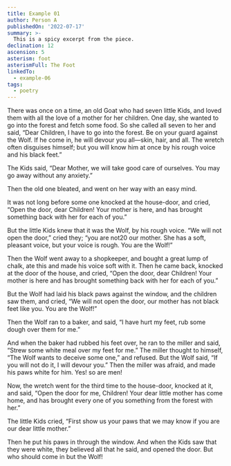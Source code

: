 ```yaml
---
title: Example 01
author: Person A
publishedOn: '2022-07-17'
summary: >-
  This is a spicy excerpt from the piece.
declination: 12
ascension: 5
asterism: foot
asterismFull: The Foot
linkedTo:
  - example-06
tags:
  - poetry
---
```


There was once on a time, an old Goat who had seven little Kids, and loved them with all the love of a mother for her children. One day, she wanted to go into the forest and fetch some food. So she called all seven to her and said, “Dear Children, I have to go into the forest. Be on your guard against the Wolf. If he come in, he will devour you all—skin, hair, and all. The wretch often disguises himself; but you will know him at once by his rough voice and his black feet.”

The Kids said, “Dear Mother, we will take good care of ourselves. You may go away without any anxiety.”

Then the old one bleated, and went on her way with an easy mind.

It was not long before some one knocked at the house-door, and cried, “Open the door, dear Children! Your mother is here, and has brought something back with her for each of you.”

But the little Kids knew that it was the Wolf, by his rough voice. “We will not open the door,” cried they; “you are not20 our mother. She has a soft, pleasant voice, but your voice is rough. You are the Wolf!”

Then the Wolf went away to a shopkeeper, and bought a great lump of chalk, ate this and made his voice soft with it. Then he came back, knocked at the door of the house, and cried, “Open the door, dear Children! Your mother is here and has brought something back with her for each of you.”

But the Wolf had laid his black paws against the window, and the children saw them, and cried, “We will not open the door, our mother has not black feet like you. You are the Wolf!”

Then the Wolf ran to a baker, and said, “I have hurt my feet, rub some dough over them for me.”

And when the baker had rubbed his feet over, he ran to the miller and said, “Strew some white meal over my feet for me.” The miller thought to himself, “The Wolf wants to deceive some one,” and refused. But the Wolf said, “If you will not do it, I will devour you.” Then the miller was afraid, and made his paws white for him. Yes! so are men!

Now, the wretch went for the third time to the house-door, knocked at it, and said, “Open the door for me, Children! Your dear little mother has come home, and has brought every one of you something from the forest with her.”

The little Kids cried, “First show us your paws that we may know if you are our dear little mother.”

Then he put his paws in through the window. And when the Kids saw that they were white, they believed all that he said, and opened the door. But who should come in but the Wolf!
